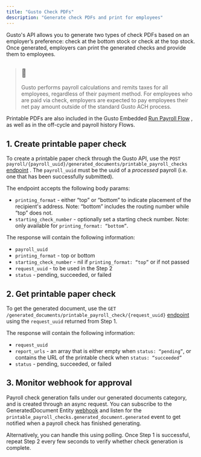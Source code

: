 ```yaml
---
title: "Gusto Check PDFs"
description: "Generate check PDFs and print for employees"
---
```

Gusto's API allows you to generate two types of check PDFs based on an employer’s preference: check at the bottom stock or check at the top stock. Once generated, employers can print the generated checks and provide them to employees.

> ## 📘
> 
> Gusto performs payroll calculations and remits taxes for all employees, regardless of their payment method. For employees who are paid via check, employers are expected to pay employees their net pay amount outside of the standard Gusto ACH process.

Printable PDFs are also included in the Gusto Embedded [Run Payroll Flow](/embedded-payroll/docs/flow-types)
, as well as in the off-cycle and payroll history Flows.

## 1\. Create printable paper check

To create a printable paper check through the Gusto API, use the `POST payroll/{payroll_uuid}/generated_documents/printable_payroll_checks` [endpoint](/embedded-payroll/reference/post-v1-payrolls-payroll_uuid-generated_documents-printable_payroll_checks)
. The `payroll_uuid` must be the uuid of a _processed_ payroll (i.e. one that has been successfully submitted).

The endpoint accepts the following body params:

*   `printing_format` - either “top” or “bottom” to indicate placement of the recipient's address. Note: “bottom” includes the routing number while “top” does not.
*   `starting_check_number` - optionally set a starting check number. Note: only available for `printing_format: “bottom”`.

The response will contain the following information:

*   `payroll_uuid`
*   `printing_format` - top or bottom
*   `starting_check_number` - nil if `printing_format: “top”` or if not passed
*   `request_uuid` - to be used in the Step 2
*   `status` - pending, succeeded, or failed

## 2\. Get printable paper check

To get the generated document, use the `GET /generated_documents/printable_payroll_check/{request_uuid}` [endpoint](/embedded-payroll/reference/get-v1-generated_documents-document_type-request_uuid)
 using the `request_uuid` returned from Step 1.

The response will contain the following information:

*   `request_uuid`
*   `report_urls` - an array that is either empty when `status: “pending”`, or contains the URL of the printable check when `status: “succeeded”`
*   `status` - pending, succeeded, or failed

## 3\. Monitor webhook for approval

Payroll check generation falls under our generated documents category, and is created through an async request. You can subscribe to the GeneratedDocument Entity [webhook](/embedded-payroll/docs/generated-document-events)
 and listen for the `printable_payroll_checks.generated_document.generated` event to get notified when a payroll check has finished generating.

Alternatively, you can handle this using polling. Once Step 1 is successful, repeat Step 2 every few seconds to verify whether check generation is complete.

